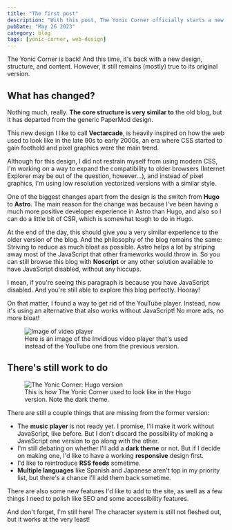 ---
title: "The first post"
description: "With this post, The Yonic Corner officially starts a new stage!"
pubDate: "May 26 2023"
category: blog
tags: [yonic-corner, web-design]
---



The Yonic Corner is back! And this time, it's back with a new
design, structure, and content. However, it still remains (mostly)
true to its original version.

## What has changed?

Nothing much, really. **The core structure is very similar to**
the old blog, but it has departed from the generic PaperMod design.

This new design I like to call **Vectarcade**, is heavily inspired
on how the web used to look like in the late 90s to early 2000s,
an era where CSS started to gain foothold and pixel graphics were
the main trend.

Although for this design, I did not restrain myself from using modern CSS, 
I'm working on a way to expand the compatibility to older browsers
(Internet Explorer may be out of the question, however...), and instead of
pixel graphics, I'm using low resolution vectorized versions with a similar style.

One of the biggest changes apart from the design is the switch from **Hugo** to **Astro**.
The main reason for the change was because I've been having a much more positive
developer experience in Astro than Hugo, and also so I can do a little bit of CSR,
which is somewhat tough to do in Hugo.

At the end of the day, this should give you a very similar experience to the older version
of the blog. And the philosophy of the blog remains the same:
Striving to reduce as much bloat as possible. Astro helps a lot by
striping away most of the JavaScript that other frameworks would throw in.
So you can still browse this blog with **Noscript** or any other
solution available to have JavaScript disabled, without any hiccups.

<noscript>
I mean, if you're seeing this paragraph is because you have JavaScript disabled.
And you're still able to explore this blog perfectly. Hooray!
</noscript>

On that matter, I found a way to get rid of the YouTube player. Instead, now it's
using an alternative that also works without JavaScript! No more ads, no more bloat!

<figure>
    <Image src={VideoImage} alt="Image of video player" width={768} />
    <figcaption>
        Here is an image of the Invidious video player that's used instead of the YouTube one
        from the previous version.
    </figcaption>
</figure>

## There's still work to do

<figure>
    <Image src={HugoVersion} alt="The Yonic Corner: Hugo version" width={768} />
    <figcaption>
        This is how The Yonic Corner used to look like in the Hugo version. Note the dark theme.
    </figcaption>
</figure>

There are still a couple things that are missing from the former version:

- The **music player** is not ready yet. I promise, I'll make it work without JavaScript, like before.
But I don't discard the possibility of making a JavaScript one version to go along with the other.
- I'm still debating on whether I'll add a **dark theme** or not.
But if I decide on making one, I'd like to have a working **responsive** design first.
- I'd like to reintroduce **RSS feeds** sometime.
- **Multiple languages** like Spanish and Japanese aren't top in my priority list, but
there's a chance I'll add them back sometime.

There are also some new features I'd like to add to the site, 
as well as a few things I need to polish like SEO and some accessibility features.

<TextBubble position="bottom" alignment="far" theme="yonic">
    And don't forget, I'm still here! The character system is still not
    fleshed out, but it works at the very least!
</TextBubble>
    <Chara name="yonic" set="summer" sprite="normal" thoughts="I've came back into existence!" />